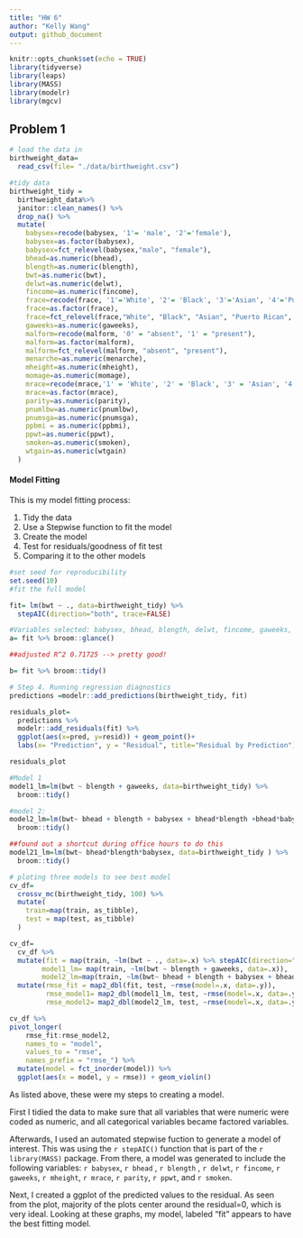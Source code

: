 ```yaml
---
title: "HW 6"
author: "Kelly Wang"
output: github_document
---
```


```r
knitr::opts_chunk$set(echo = TRUE)
library(tidyverse)
library(leaps)
library(MASS)
library(modelr)
library(mgcv)

```

## Problem 1
```r
# load the data in
birthweight_data=
  read_csv(file= "./data/birthweight.csv") 

#tidy data
birthweight_tidy = 
  birthweight_data%>% 
  janitor::clean_names() %>% 
  drop_na() %>% 
  mutate(
    babysex=recode(babysex, '1'= 'male', '2'='female'),
    babysex=as.factor(babysex),
    babysex=fct_relevel(babysex,"male", "female"),
    bhead=as.numeric(bhead),
    blength=as.numeric(blength),
    bwt=as.numeric(bwt),
    delwt=as.numeric(delwt),
    fincome=as.numeric(fincome), 
    frace=recode(frace, '1'='White', '2'= 'Black', '3'='Asian', '4'='Puerto Rican', '8'='Other', '9'='Unknown'),
    frace=as.factor(frace),
    frace=fct_relevel(frace,"White", "Black", "Asian", "Puerto Rican", "Other", "unknown"),
    gaweeks=as.numeric(gaweeks),
    malform=recode(malform, '0' = "absent", '1' = "present"),
    malform=as.factor(malform),
    malform=fct_relevel(malform, "absent", "present"),
    menarche=as.numeric(menarche),
    mheight=as.numeric(mheight),
    momage=as.numeric(momage),
    mrace=recode(mrace,'1' = 'White', '2' = 'Black', '3' = 'Asian', '4' = 'Puerto Rican', ' 8' = 'Other'),
    mrace=as.factor(mrace),
    parity=as.numeric(parity), 
    pnumlbw=as.numeric(pnumlbw),
    pnumsga=as.numeric(pnumsga),
    ppbmi = as.numeric(ppbmi),
    ppwt=as.numeric(ppwt),
    smoken=as.numeric(smoken),
    wtgain=as.numeric(wtgain)
  )
```

#### Model Fitting

This is my model fitting process: 

1. Tidy the data
2. Use a Stepwise function to fit the model
3. Create the model 
4. Test for residuals/goodness of fit test
5. Comparing it to the other models 
```r
#set seed for reproducibility
set.seed(10)
#fit the full model

fit= lm(bwt ~ ., data=birthweight_tidy) %>% 
  stepAIC(direction="both", trace=FALSE)

#Variables selected: babysex, bhead, blength, delwt, fincome, gaweeks, mheight, mrace, parity, ppwt, smoken
a= fit %>% broom::glance()

##adjusted R^2 0.71725 --> pretty good!

b= fit %>% broom::tidy()

# Step 4. Running regression diagnostics
predictions =modelr::add_predictions(birthweight_tidy, fit)

residuals_plot=
  predictions %>% 
  modelr::add_residuals(fit) %>% 
  ggplot(aes(x=pred, y=resid)) + geom_point()+
  labs(x= "Prediction", y = "Residual", title="Residual by Prediction")

residuals_plot
```
```r
#Model 1
model1_lm=lm(bwt ~ blength + gaweeks, data=birthweight_tidy) %>% 
  broom::tidy()

#model 2:
model2_lm=lm(bwt~ bhead + blength + babysex + bhead*blength +bhead*babysex + blength*babysex + blength*babysex*bhead, data=birthweight_tidy ) %>% 
  broom::tidy()

##found out a shortcut during office hours to do this
model21_lm=lm(bwt~ bhead*blength*babysex, data=birthweight_tidy ) %>% 
  broom::tidy()

# ploting three models to see best model
cv_df=
  crossv_mc(birthweight_tidy, 100) %>% 
  mutate(
    train=map(train, as_tibble),
    test = map(test, as_tibble)
  )

cv_df=
  cv_df %>% 
  mutate(fit = map(train, ~lm(bwt ~ ., data=.x) %>% stepAIC(direction="both", trace=FALSE)),
        model1_lm= map(train, ~lm(bwt ~ blength + gaweeks, data=.x)),
        model2_lm=map(train, ~lm(bwt~ bhead + blength + babysex + bhead*blength +bhead*babysex + blength*babysex + blength*babysex*bhead, data=.x))) %>% 
  mutate(rmse_fit = map2_dbl(fit, test, ~rmse(model=.x, data=.y)),
         rmse_model1= map2_dbl(model1_lm, test, ~rmse(model=.x, data=.y)),
         rmse_model2= map2_dbl(model2_lm, test, ~rmse(model=.x, data=.y)))
```


```r
cv_df %>% 
pivot_longer(
    rmse_fit:rmse_model2,
    names_to = "model", 
    values_to = "rmse",
    names_prefix = "rmse_") %>% 
  mutate(model = fct_inorder(model)) %>% 
  ggplot(aes(x = model, y = rmse)) + geom_violin()
```
As listed above, these were my steps to creating a model. 

First I tidied the data to make sure that all variables that were numeric were coded as numeric, and all categorical variables became factored variables. 

Afterwards, I used an automated stepwise fuction to generate a model of interest. This was using the `r stepAIC()` function that is part of the `r library(MASS)` package. From there, a model was generated to include the following variables: `r babysex`,  `r bhead` , `r blength` , `r delwt`, `r fincome`, `r gaweeks`, `r mheight`, `r mrace`, `r parity`, `r ppwt`, and `r smoken`. 

Next, I created a ggplot of the predicted values to the residual. As seen from the plot, majority of the plots center around the residual=0, which is very ideal.
Looking at these graphs, my model, labeled "fit" appears to have the best fitting model. 